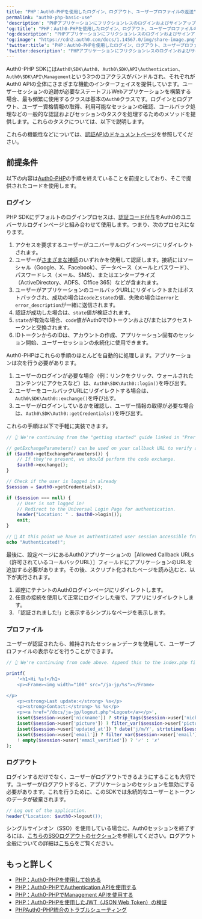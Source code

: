 ```yaml
---
title: "PHP：Auth0-PHPを使用したログイン、ログアウト、ユーザープロファイルの返送"
permalink: "auth0-php-basic-use"
'description': "PHPアプリケーションにフリクションレスのログインおよびサインアップエクスペリエンスを統合します。"
'og:title': "PHP：Auth0-PHPを使用したログイン、ログアウト、ユーザープロファイルの返送"
'og:description': "PHPアプリケーションにフリクションレスのログインおよびサインアップエクスペリエンスを統合します。"
'og:image': "https://cdn2.auth0.com/docs/1.14567.0/img/share-image.png"
'twitter:title': "PHP：Auth0-PHPを使用したログイン、ログアウト、ユーザープロファイルの返送"
'twitter:description': "PHPアプリケーションにフリクションレスのログインおよびサインアップエクスペリエンスを統合します。"
---
```


Auth0-PHP SDKには`Auth0\SDK\Auth0`、`Auth0\SDK\API\Authentication`、`Auth0\SDK\API\Management`という3つのコアクラスがバンドルされ、それぞれがAuth0 APIの全体にさまざまな機能のインターフェイスを提供しています。ユーザーセッションの追跡が必要なステートフルWebアプリケーションを構築する場合、最も頻繁に使用するクラスは基本の`Auth0`クラスです。ログインとログアウト、ユーザー資格情報の取得、利用可能なセッションの確認、コールバック処理などの一般的な認証およびセッションのタスクを処理するためのメソッドを提供します。これらのタスクについては、以下で説明します。

これらの機能性などについては、[認証APIのドキュメントページ](/docs/ja-jp/libraries/auth0-php/using-the-authentication-api-with-auth0-php)を参照してください。

## 前提条件

以下の内容は[Auth0-PHP](/docs/ja-jp/libraries/auth0-php)の手順を終えていることを前提としており、そこで提供されたコードを使用します。

### ログイン

PHP SDKにデフォルトのログインプロセスは、[認証コード付与](/docs/ja-jp/get-started/authentication-and-authorization-flow/authorization-code-flow/call-your-api-using-the-authorization-code-flow)をAuth0のユニバーサルログインページと組み合わせて使用します。つまり、次のプロセスになります。

1. アクセスを要求するユーザーがユニバーサルログインページにリダイレクトされます。
2. ユーザーが[さまざまな接続](/docs/ja-jp/authenticate/identity-providers)のいずれかを使用して認証します。接続にはソーシャル（Google、X、Facebook）、データベース（メールとパスワード）、パスワードレス（メール、SMS）、またはエンタープライズ（ActiveDirectory、ADFS、Office 365）などが含まれます。
3. ユーザーがアプリケーションのコールバックURLにリダイレクトまたはポストバックされ、成功の場合は`code`と`state`の値、失敗の場合は`error`と`error_description`が一緒に送信されます。
4. 認証が成功した場合は、`state`値が検証されます。
5. `state`が有効な場合、`code`値がAuth0でIDトークンおよび/またはアクセストークンと交換されます。
6. IDトークンからのIDは、アカウントの作成、アプリケーション固有のセッション開始、ユーザーセッションの永続化に使用できます。

Auth0-PHPはこれらの手順のほとんどを自動的に処理します。アプリケーションは次を行う必要があります。

1. ユーザーのログインが必要な場合（例：リンクをクリック、ウォールされたコンテンツにアクセスなど）は、`Auth0\SDK\Auth0::login()`を呼び出す。
2. ユーザーをコールバックURLにリダイレクトする場合は、`Auth0\SDK\Auth0::exchange()`を呼び出す。
3. ユーザーがログインしているかを確認し、ユーザー情報の取得が必要な場合は、`Auth0\SDK\Auth0::getCredentials()`を呼び出す。

これらの手順は以下で手軽に実装できます。

```php lines
// 👆 We're continuing from the "getting started" guide linked in "Prerequisites" above. Append this to the index.php file you created there.

// getExchangeParameters() can be used on your callback URL to verify all the necessary parameters are present for post-authentication code exchange.
if ($auth0->getExchangeParameters()) {
    // If they're present, we should perform the code exchange.
    $auth0->exchange();
}

// Check if the user is logged in already
$session = $auth0->getCredentials();

if ($session === null) {
    // User is not logged in!
    // Redirect to the Universal Login Page for authentication.
    header("Location: " . $auth0->login());
    exit;
}

// 🎉 At this point we have an authenticated user session accessible from $session; your application logic can continue from here!
echo "Authenticated!";
```

最後に、設定ページにあるAuth0アプリケーションの［Allowed Callback URLs（許可されているコールバックURL）］フィールドにアプリケーションのURLを追加する必要があります。その後、スクリプト化されたページを読み込むと、以下が実行されます。

1. 即座にテナントのAuth0ログインページにリダイレクトします。
2. 任意の接続を使用して正常にログインした後で、アプリにリダイレクトします。
3. 「認証されました!」と表示するシンプルなページを表示します。

### プロファイル

ユーザーが認証されたら、維持されたセッションデータを使用して、ユーザープロファイルの表示などを行うことができます。

```php lines
// 👆 We're continuing from code above. Append this to the index.php file.

printf(
    '<h1>Hi %s!</h1>
    <p><Frame><img width="100" src="/ja-jp/%s"></Frame>

</p>
    <p><strong>Last update:</strong> %s</p>
    <p><strong>Contact:</strong> %s %s</p>
    <p><a href="/docs/ja-jp/logout.php">Logout</a></p>',
    isset($session->user['nickname']) ? strip_tags($session->user['nickname']) : '[unknown]',
    isset($session->user['picture']) ? filter_var($session->user['picture'], FILTER_SANITIZE_URL) : 'https://gravatar.com/avatar/',
    isset($session->user['updated_at']) ? date('j/m/Y', strtotime($session->user['updated_at'])) : '[unknown]',
    isset($session->user['email']) ? filter_var($session->user['email'], FILTER_SANITIZE_EMAIL) : '[unknown]',
    ! empty($session->user['email_verified']) ? '✓' : '✗'
);
```

### ログアウト

ログインするだけでなく、ユーザーがログアウトできるようにすることも大切です。ユーザーがログアウトすると、アプリケーションのセッションを無効にする必要があります。これを行うために、このSDKでは永続的なユーザーとトークンのデータが破棄されます。

```php lines
// Log out of the application.
header("Location: $auth0->logout());
```

シングルサインオン（<Tooltip data-tooltip-id="react-containers-DefinitionTooltip-0" href="/docs/ja-jp/glossary?term=single-sign-on" tip="シングルサインオン（SSO）: ユーザーが1つのアプリケーションにログインした後、そのユーザーを他のアプリケーションに自動的にログインさせるサービス。" cta="用語集の表示">SSO</Tooltip>）を使用している場合に、Auth0セッションを終了するには、[こちらのSSOログアウトのセクション](/docs/ja-jp/libraries/auth0-php/using-the-authentication-api-with-auth0-php)を参照してください。ログアウト全般についての詳細は[こちら](/docs/ja-jp/authenticate/login/logout)をご覧ください。

## もっと詳しく

* [PHP：Auth0-PHPを使用して始める](/docs/ja-jp/libraries/auth0-php)
* [PHP：Auth0-PHPでAuthentication APIを使用する](/docs/ja-jp/libraries/auth0-php/using-the-authentication-api-with-auth0-php)
* [PHP：Auth0-PHPでManagement APIを使用する](/docs/ja-jp/libraries/auth0-php/using-the-management-api-with-auth0-php)
* [PHP：Auth0-PHPを使用したJWT（JSON Web Token）の検証](/docs/ja-jp/libraries/auth0-php/validating-jwts-with-auth0-php)
* [PHPAuth0-PHP統合のトラブルシューティング](/docs/ja-jp/libraries/auth0-php/troubleshoot-auth0-php-library)